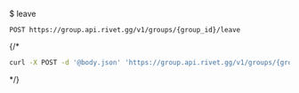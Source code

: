 $ leave
```
POST https://group.api.rivet.gg/v1/groups/{group_id}/leave
```


{/*<RequestExample>
```bash curl
curl -X POST -d '@body.json' 'https://group.api.rivet.gg/v1/groups/{group_id}/leave'
```
</RequestExample>*/}
